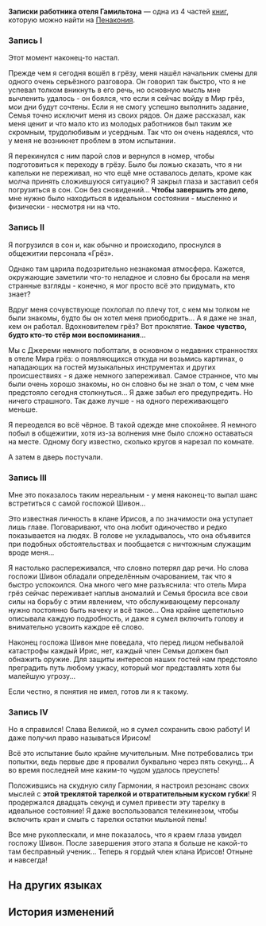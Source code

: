 {{Книга Инфобокс
|id           = 315
|Название     = Записки работника отеля Гамильтона
|Изображение  = Item Penacony Readable 1.png
|Мир          = Пенакония
|Томов        = 4
|Автор        = <!--нужно добавить-->
|Описание     = Серия разрозненных подсказок, обнаруженных Синглер во время расследования аномалий в отеле Мира грёз. Все они написаны рукой работника отеля по имени Гамильтон.
|Том1         = {{tx}}
|Источник1    = {{tx|Отсутствует источник}}
|Том2         = {{tx}}
|Источник2    = {{tx|Отсутствует источник}}
|Том3         = {{tx}}
|Источник3    = {{tx|Отсутствует источник}}
|Том4         = {{tx}}
|Источник4    = {{tx|Отсутствует источник}}
|Персонажи    = 
|Фракции      = 
}}
'''Записки работника отеля Гамильтона''' — одна из 4 частей [[Книги|книг]], которую можно найти на [[Пенакония]].
<!--
==Получение==
<gallery>
Книга НАЗВАНИЕ.png|НАЗВАНИЕ
Локация НАЗВАНИЕ.png|Расположение на карте. Ближайший пространственный якорь «[[НАЗВАНИЕ]]»
</gallery>
-->
===Запись I===
Этот момент наконец-то настал.

Прежде чем я сегодня вошёл в грёзу, меня нашёл начальник смены для одного очень серьёзного разговора. Он говорил так быстро, что я не успевал толком вникнуть в его речь, но основную мысль мне вычленить удалось - он боялся, что если я сейчас войду в Мир грёз, мои дни будут сочтены. Если я не смогу успешно выполнить задание, Семья точно исключит меня из своих рядов. Он даже рассказал, как меня ценит и что мало кто из молодых работников был таким же скромным, трудолюбивым и усердным. Так что он очень надеялся, что у меня не возникнет проблем в этом испытании.

Я перекинулся с ним парой слов и вернулся в номер, чтобы подготовиться к переходу в грёзу. Было бы ложью сказать, что я ни капельки не переживал, но что ещё мне оставалось делать, кроме как молча принять сложившуюся ситуацию? Я закрыл глаза и заставил себя погрузиться в сон. Сон без сновидений... '''Чтобы завершить это дело''', мне нужно было находиться в идеальном состоянии - мысленно и физически - несмотря ни на что.

===Запись II===
Я погрузился в сон и, как обычно и происходило, проснулся в общежитии персонала «Грёз».

Однако там царила подозрительно незнакомая атмосфера. Кажется, окружающие заметили что-то неладное и словно бы бросали на меня странные взгляды - конечно, я мог просто всё это придумать, кто знает?

Вдруг меня сочувствующе похлопал по плечу тот, с кем мы толком не были знакомы, будто бы он хотел меня приободрить... А я даже не знал, кем он работал. Вдохновителем грёз? Вот проклятие. '''Такое чувство, будто кто-то стёр мои воспоминания'''...

Мы с Джереми немного поболтали, в основном о недавних странностях в отеле Мира грёз: о появляющихся откуда ни возьмись картинах, о нападающих на гостей музыкальных инструментах и других происшествиях - я даже немного запереживал. Самое странное, что мы были очень хорошо знакомы, но он словно бы не знал о том, с чем мне предстояло сегодня столкнуться... Я даже забыл его предупредить. Но ничего страшного. Так даже лучше - на одного переживающего меньше.

Я переоделся во всё чёрное. В такой одежде мне спокойнее. Я немного побыл в общежитии, хотя из-за волнения мне было сложно оставаться на месте. Одному богу известно, сколько кругов я нарезал по комнате.

А затем в дверь постучали.

===Запись III===
Мне это показалось таким нереальным - у меня наконец-то выпал шанс встретиться с самой госпожой Шивон...

Это известная личность в клане Ирисов, а по значимости она уступает лишь главе. Поговаривают, что она любит одиночество и редко показывается на людях. В голове не укладывалось, что она объявится при подобных обстоятельствах и пообщается с ничтожным служащим вроде меня...

Я настолько распереживался, что словно потерял дар речи. Но слова госпожи Шивон обладали определённым очарованием, так что я быстро успокоился. Она много чего мне разъяснила: что отель Мира грёз сейчас переживает наплыв аномалий и Семья бросила все свои силы на борьбу с этим явлением, что обслуживающему персоналу нужно постоянно быть начеку и всё такое... Она крайне щепетильно описывала каждую подробность, и даже я сумел включить голову и внимательно усвоить каждое её слово.

Наконец госпожа Шивон мне поведала, что перед лицом небывалой катастрофы каждый Ирис, нет, каждый член Семьи должен был обнажить оружие. Для защиты интересов наших гостей нам предстояло преградить путь любому ужасу, который мог представлять хотя бы малейшую угрозу...

Если честно, я понятия не имел, готов ли я к такому.

===Запись IV===
Но я справился! Слава Великой, но я сумел сохранить свою работу! И даже получил право называться Ирисом!

Всё это испытание было крайне мучительным. Мне потребовались три попытки, ведь первые две я провалил буквально через пять секунд... А во время последней мне каким-то чудом удалось преуспеть!

Положившись на скудную силу Гармонии, я настроил резонанс своих мыслей с '''этой треклятой тарелкой и отвратительным куском губки'''! Я продержался двадцать секунд и сумел привести эту тарелку в идеальное состояние! Я даже воспользовался телекинезом, чтобы включить кран и смыть с тарелки остатки мыльной пены!

Все мне рукоплескали, и мне показалось, что я краем глаза увидел госпожу Шивон. После завершения этого этапа я больше не какой-то там бесправный ученик... Теперь я гордый член клана Ирисов! Отныне и навсегда!

==На других языках==
{{На других языках
|en   = Attendant Hamilton's Notes
|zhs  = 服务生汉密尔顿的笔记
|zht  = 服務生漢密爾頓的筆記
|ja   = 従業員ハミルトンのメモ
|ko   = 직원 해밀턴의 노트
|es   = Notas del empleado Hamilton
|fr   = Notes d'Hamilton
|ru   = Записки работника отеля Гамильтона
|th   = บันทึกของพนักงาน Hamilton
|vi   = Ghi Chép Của Người Phục Vụ Hamilton
|de   = Aufzeichnungen von Aufseher Hamilton
|id   = Catatan Pelayan Hamilton
|pt   = Bilhetes do Recepcionista Hamilton
}}

==История изменений==
{{История изменений|2.7}}